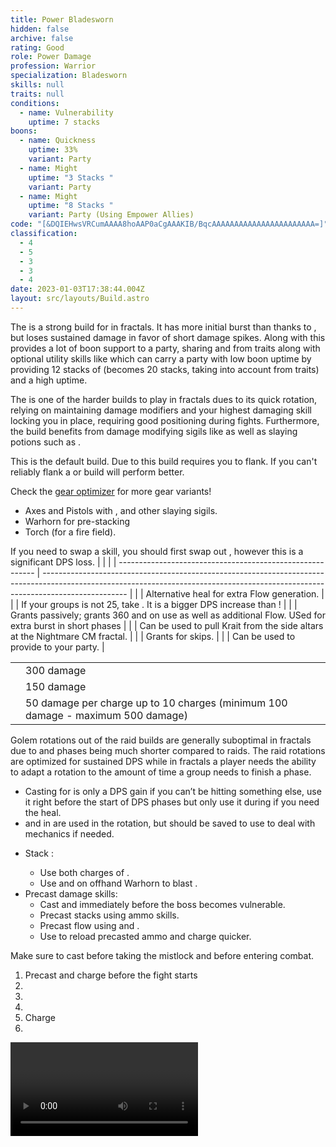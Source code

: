 ```yaml
---
title: Power Bladesworn
hidden: false
archive: false
rating: Good
role: Power Damage
profession: Warrior
specialization: Bladesworn
skills: null
traits: null
conditions:
  - name: Vulnerability
    uptime: 7 stacks
boons:
  - name: Quickness
    uptime: 33%
    variant: Party
  - name: Might
    uptime: "3 Stacks "
    variant: Party
  - name: Might
    uptime: "8 Stacks "
    variant: Party (Using Empower Allies)
code: "[&DQIEHwsVRCumAAAA8hoAAP0aCgAAAKIB/BqcAAAAAAAAAAAAAAAAAAAAAAA=]"
classification:
  - 4
  - 5
  - 3
  - 3
  - 4
date: 2023-01-03T17:38:44.004Z
layout: src/layouts/Build.astro
---
```


The <Specialization text="Power Bladesworn" name="Bladesworn"/> is a strong build for <Specialization name="Warrior"/> in fractals. It has more initial burst than <Specialization text="Power Berserker" name="Berserker"/> thanks to <Skill name="Dragon Trigger" />, but loses sustained damage in favor of short damage spikes. Along with this <Specialization text="Power Bladesworn" name="Bladesworn"/> provides a lot of boon support to a party, sharing <Boon name="Might"/> and <Boon name="Quickness"/> from traits along with optional utility skills like <Skill name="Forgreatjustice"/> which can carry a party with low boon uptime by providing 12 stacks of <Boon name="Might"/> (becomes 20 stacks, taking into account <Boon name="Might"/> from traits) and a high <Boon name="Fury"/> uptime.

The <Specialization text="Power Bladesworn" name="Bladesworn"/> is one of the harder builds to play in fractals dues to its quick rotation, relying on maintaining damage modifiers and your highest damaging skill locking you in place, requiring good positioning during fights. Furthermore, the build benefits from damage modifying sigils like <Item name="Impact" type="Sigil"/> as well as slaying potions such as <Item name="Powerful Potion of Slaying Scarlets Armies"/>.

<Divider text="Equipment" />

<CharacterWithAr>  
<Character title="Thief Rune" gear='{"attributes":{"profession":"Warrior","specialization":"Bladesworn","data":{"Health":26282,"Armor":2496,"Power":3600,"Precision":2365,"Toughness":1225,"Vitality":1707,"Ferocity":1528,"Condition Damage":850,"Expertise":0,"Concentration":225,"Healing Power":0,"Agony Resistance":150,"Condition Duration":0,"Boon Duration":0.15,"Critical Chance":1,"Critical Damage":2.5186666666666664,"Power Coefficient":4560,"Power2 Coefficient":0,"Burning Coefficient":0,"Bleeding Coefficient":0,"Poison Coefficient":0,"Torment Coefficient":0,"Confusion Coefficient":0,"Flat DPS":0,"Siphon Base Coefficient":0,"Effective Power":26948.30567121,"NonCrit Effective Power":10699.433167500001,"Power DPS":47317.77969222857,"Power2 DPS":0,"Siphon DPS":0,"Bleeding Damage":104.9375,"Bleeding Stacks":0,"Bleeding DPS":0,"Burning Damage":377.703125,"Burning Stacks":0,"Burning DPS":0,"Confusion Damage":128.58437500000002,"Confusion Stacks":0,"Confusion DPS":0,"Poison Damage":121.46875,"Poison Stacks":0,"Poison DPS":0,"Torment Damage":155.68125,"Torment Stacks":0,"Torment DPS":0,"Damage":47317.77969222857,"Effective Health":130547008.9552239,"Survivability":66368.58614907163,"Effective Healing":390,"Healing":390}},"armor":{"weight":"Heavy","helmAffix":"Berserker","helmRuneId":24818,"helmRune":"Thief","helmRuneCount":6,"helmInfusionId":37131,"shouldersAffix":"Berserker","shouldersRuneId":24818,"shouldersRune":"Thief","shouldersRuneCount":6,"shouldersInfusionId":37131,"coatAffix":"Berserker","coatRuneId":24818,"coatRune":"Thief","coatRuneCount":6,"coatInfusionId":37131,"glovesAffix":"Berserker","glovesRuneId":24818,"glovesRune":"Thief","glovesRuneCount":6,"glovesInfusionId":37131,"leggingsAffix":"Assassin","leggingsRuneId":24818,"leggingsRune":"Thief","leggingsRuneCount":6,"leggingsInfusionId":37131,"bootsAffix":"Berserker","bootsRuneId":24818,"bootsRune":"Thief","bootsRuneCount":6,"bootsInfusionId":37131},"weapon":{"weapon1MainId":76158,"weapon1MainType":"Axe","weapon1MainSigil1Id":24615,"weapon1MainAffix":"Berserker","weapon1MainInfusion1Id":37131,"weapon1OffId":30693,"weapon1OffType":"Pistol","weapon1OffSigilId":24868,"weapon1OffAffix":"Berserker","weapon1OffInfusionId":37131,"weapon2MainInfusion2Id":37131,"weapon2MainSigil2Id":24868},"backAndTrinket":{"backItemAffix":"Berserker","backItemInfusion1Id":37131,"backItemInfusion2Id":37131,"amuletAffix":"Berserker","ring1Affix":"Assassin","ring1Infusion1Id":37131,"ring1Infusion2Id":37131,"ring1Infusion3Id":37131,"ring2Affix":"Berserker","ring2Infusion1Id":37131,"ring2Infusion2Id":37131,"ring2Infusion3Id":37131,"accessory1Affix":"Assassin","accessory1InfusionId":37131,"accessory2Affix":"Berserker","accessory2InfusionId":37131},"consumables":{"foodId":91805,"utilityId":77569},"skills":{"healId":14401,"utility1Id":62967,"utility2Id":68085,"utility3Id":62960,"eliteId":62901},"assumedBuffs":{"value":[{"id":"might","type":"Boon"},{"id":"fury","type":"Boon"},{"id":"protection","type":"Boon"},{"id":"vulnerability","type":"Condition"},{"id":"jade-bot","gw2id":96613,"type":"Item"},{"id":"omnipotion","gw2id":79722,"type":"Item"}]},"traits":{"selection":[[1444,1449,1437],[1469,1486,0],[2225,2302,2239]],"lines":[4,11,68]}}'>

This is the default build. Due to <Item id="24818"/> this build requires you to flank. If you can't reliably flank a <Item id="24836"/> or <Item id="24723"/> build will perform better.

Check the [gear optimizer](https://optimizer.discretize.eu/) for more gear variants!

</Character>
</CharacterWithAr>

<Divider text="Build" />

<Grid>
<GridItem sm="7">
<Traits traits1Id="4" traits1="Strength" traits1Selected="Peak Performance,Great Fortitude,Berserkers Power" traits2="Tactics" traits2Selected="Leg Specialist,Warriors Cunning,Martial Cadence" traits3Id="68" traits3="Bladesworn" traits3Selected="Unseen Sword,Fierce as Fire,Unyielding Dragon"/>

<Card title="Extra Weapons">

- Axes and Pistols with <Item name="Night" type="Sigil" disableText/>, <Item name="Serpent Slaying" type="Sigil" disableText/> and other slaying sigils.
- Warhorn for pre-stacking <Boon name="Might"/>
- Torch (for a fire field).

</Card>
</GridItem>

<GridItem sm="5">
<Card title="Situational Skills">
If you need to swap a skill, you should first swap out <Skill id="68085"/>, however this is a significant DPS loss.
|                                                           |                                                                                                                                                                                   |
| --------------------------------------------------------- | --------------------------------------------------------------------------------------------------------------------------------------------------------------------------------- |
| <Skill name="To The Limit" size="big" disableText/>       | Alternative heal for extra Flow generation.                                                      |
| <Skill name="For Great Justice!" size="big" disableText/> | If your groups <Boon name="Might"/> is not 25, take <Skill name="Forgreatjustice"/>. It is a bigger DPS increase than <Skill name="signetofmight"/>!                              |
| <Skill name="Signet of fury" size="big" disableText/>     | Grants <Attribute name="Precision" text="180 Precision"/> passively; grants 360 <Attribute name="Precision"/> and <Attribute name="Ferocity"/> on use as well as additional Flow. USed for extra burst in short phases |
| <Skill name="onmymark" size="big" disableText/>           | Can be used to pull Krait from the side altars at the Nightmare CM fractal.                                                                                                       |
| <Skill name="featherfootgrace" size="big" disableText/>   | Grants <Effect name="Superspeed"/> for skips.                                                                                                                                     |
| <Skill name="bannerofdefense" size="big" disableText/>        | Can be used to provide <Boon name="Aegis"/> to your party.                                                                                                                                    |

</Card>
<Card title="CC skills">

|                                   |                                                                                 |
| --------------------------------- | ------------------------------------------------------------------------------- |
| <Skill name="bullscharge"/>       | 300 damage                                                                      |
| <Skill id="14502"/>               | 150 damage                                                                      |
| <Skill name="Dragonslash-Force"/> | 50 damage per charge up to 10 charges (minimum 100 damage - maximum 500 damage) |

</Card>
</GridItem>
</Grid>

<Divider text="Rotation / Skill usage" />

<Grid>
<GridItem xs="12" sm="6">
<Card title="Information">

Golem rotations out of the raid builds are generally suboptimal in fractals due to <Effect name="Exposed"/> and phases being much shorter compared to raids. The raid rotations are optimized for sustained DPS while in fractals a player needs the ability to adapt a rotation to the amount of time a group needs to finish a phase.

- Casting <Skill name="Mending"/> for <Trait name="Peak Performance"/> is only a DPS gain if you can’t be hitting something else, use it right before the start of DPS phases but only use it during if you need the heal.
- <Skill name="Triggerguard"/> and <Skill name="Flicker Step"/> in <Skill name="Dragon Trigger"/> are used in the rotation, but should be saved to use to deal with mechanics if needed.

</Card>
</GridItem>

<GridItem xs="12" sm="6">

<Card title="Precasting">

- Stack <Boon name="Might"/>:
  - Use both charges of <Skill name="For Great Justice!"/>.
  - Use <Skill name="Call of Valor"/> and <Skill id="14393"/> on offhand Warhorn to blast <Boon name="Might"/>.
- Precast damage skills:
  - Cast <Skill name="Mending"/> and <Skill id="68085"/> immediately before the boss becomes vulnerable.
  - Precast <Trait name="Fierce as Fire"/> stacks using ammo skills.
  - Precast flow using <Skill name="Flow Stabilizer"/> and <Skill name="To the Limit"/>.
  - Use <Skill name="Tactical Reload"/> to reload precasted ammo and charge <Skill name="Dragon Trigger"/> quicker.

</Card>

</GridItem>

<GridItem xs="12" sm="6">

<Card title="Opener">

Make sure to cast <Skill name="Tactical Reload"/> before taking the mistlock and <Skill id="68085"/> before entering combat.

1. Precast <Skill id="68085"/> and charge <Skill name="dragontrigger" /> before the fight starts
2. <Skill name="dragonslashforce" />
3. <Skill name="dragonspikemine" />
4. <Skill name="tacticalreload" />
5. Charge <Skill name="dragontrigger" />
6. <Skill name="dragonslashforce" />

</Card>

</GridItem>

<GridItem xs="12" sm="6">
<Card title="Golem Rotation">

<Video youtube="yNXwsIXsakg" caption="by Evo"/>
</Card>
</GridItem>
</Grid>
